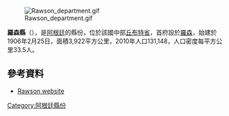 [[Image:Rawson_department.gif|right]]

{{Coord|43|17|S|65|5|W|display=title}}

'''羅森縣'''（{{lang-es|Departamento Rawson}}），是[[阿根廷|阿根廷]]的縣份，位於該國中部[[丘布特省|丘布特省]]，首府設於[[羅森_(阿根廷)|羅森]]，始建於1906年2月25日，面積3,922平方公里，2010年人口131,148，人口密度每平方公里33.5人。

==參考資料==
*[https://web.archive.org/web/20191022054516/https://rawson.gov.ar/ Rawson website] {{es icon}}

{{Argentina-geo-stub}}
[[Category:阿根廷縣份|Category:阿根廷縣份]]